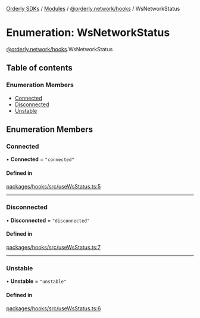 [Orderly SDKs](./../README) / [Modules](./../modules) / [@orderly.network/hooks](./../modules/orderly_network_hooks) / WsNetworkStatus

# Enumeration: WsNetworkStatus

[@orderly.network/hooks](./../modules/orderly_network_hooks).WsNetworkStatus

## Table of contents

### Enumeration Members

- [Connected](./orderly_network_hooks.WsNetworkStatus#connected)
- [Disconnected](./orderly_network_hooks.WsNetworkStatus#disconnected)
- [Unstable](./orderly_network_hooks.WsNetworkStatus#unstable)

## Enumeration Members

### Connected

• **Connected** = ``"connected"``

#### Defined in

[packages/hooks/src/useWsStatus.ts:5](https://github.com/OrderlyNetwork/js-sdk/blob/3b49bc1a/packages/hooks/src/useWsStatus.ts#L5)

___

### Disconnected

• **Disconnected** = ``"disconnected"``

#### Defined in

[packages/hooks/src/useWsStatus.ts:7](https://github.com/OrderlyNetwork/js-sdk/blob/3b49bc1a/packages/hooks/src/useWsStatus.ts#L7)

___

### Unstable

• **Unstable** = ``"unstable"``

#### Defined in

[packages/hooks/src/useWsStatus.ts:6](https://github.com/OrderlyNetwork/js-sdk/blob/3b49bc1a/packages/hooks/src/useWsStatus.ts#L6)
